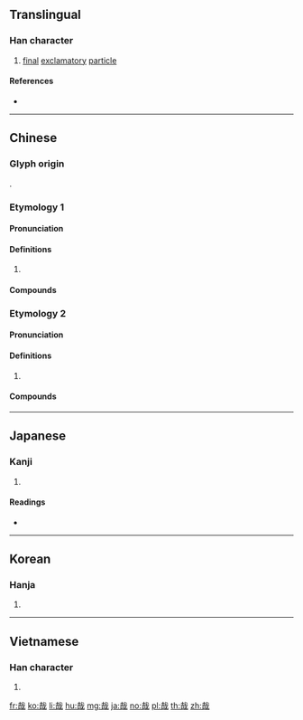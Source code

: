 {{character info/new}}
==Translingual==

===Han character===
{{Han char|rn=30|rad=口|as=06|sn=9|four=43650|canj=JIR|ids=⿹𢦏口}}

# [[final]] [[exclamatory]] [[particle]]

====References====
* {{Han ref|kx=0189.080|dkj=03596|dj=0408.140|hdz=10611.070|uh=54C9|ud=21705|bh=AB76|bd=43894}}

----

==Chinese==
{{zh-forms}}

===Glyph origin===
{{Han etym}}
{{Han compound|口|𢦔|c1=s|c2=p|ls=psc}}.

===Etymology 1===

====Pronunciation====
{{zh-pron
|m=zāi
|c=zoi1
|h=pfs=
|md=
|mn=chai
|w=
|mc=y
|oc=y
|cat=
}}

====Definitions====
{{zh-hanzi}}

# {{rfdef|lang=zh}}

====Compounds====
{{zh-der|哀哉|哉生魄|善哉|何哉|優哉游哉|悠哉悠哉|怪哉|得其所哉|悠哉|嗚呼哀哉|哉生明|唐哉皇哉|何足道哉|於呼哀哉|郁哉}}

===Etymology 2===

====Pronunciation====
{{zh-pron
|mn=chài
|cat=
}}

====Definitions====
{{zh-hanzi}}

# {{lb|zh|Min Nan}} {{zh-only|佳哉}}

====Compounds====
{{zh-der|佳哉|好佳哉}}

----

==Japanese==

===Kanji===
{{ja-kanji|grade=|rs=口06}}

# {{defn|lang=ja|sort=口06}}

====Readings====
* {{ja-readings|goon=[[さい]] (sai), [[せ]] (se)|kanon=[[さい]] (sai)|kun=[[かな]] (kana), [[や]] (ya)|nanori=[[か]] (ka), [[すけ]] (suke), [[とし]] (toshi), [[ちか]] (chika), [[はじめ]] (hajime)}}

----

==Korean==

===Hanja===
{{ko-hanja|hangeul=재|rv=jae|mr=chae|y=cay}}

# {{defn|lang=ko|sort=口06}}

----

==Vietnamese==

===Han character===
{{vi-hantu|[[tai]], [[tơi]]|rs=口06}}

# {{defn|lang=vi}}

[[fr:哉]]
[[ko:哉]]
[[li:哉]]
[[hu:哉]]
[[mg:哉]]
[[ja:哉]]
[[no:哉]]
[[pl:哉]]
[[th:哉]]
[[zh:哉]]